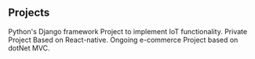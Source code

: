 ## Projects
<ProjectCard title="Costumized Home Automation" link="https://github.com/runaljain255/Customized-Home-Automation" bg="linear-gradient(to right, #D4145A 0%, #FBB03B 100%)">
Python's Django framework Project to implement IoT functionality.
</ProjectCard>
<ProjectCard title="PrivateProject" bg="linear-gradient(to right, #D4145A 0%, #FBB03B 100%)">
Private Project Based on React-native.
</ProjectCard>
<ProjectCard title="Aman_Company" link="https://github.com/runaljain255/Aman_Company" bg="linear-gradient(to right, #D4145A 0%, #FBB03B 100%)">
Ongoing e-commerce Project based on dotNet MVC.
</ProjectCard>
